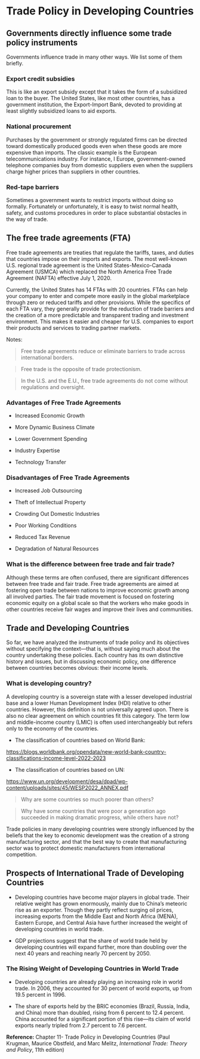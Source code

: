 # Trade Policy in Developing Countries

## Governments directly influence some trade policy instruments

Governments influence trade in many other ways. We list some of them briefly.

### Export credit subsidies

This is like an export subsidy except that it takes the form of a subsidized loan to the buyer. The United States, like most other countries, has a government institution, the Export-Import Bank, devoted to providing at least slightly subsidized loans to aid exports.

### National procurement

Purchases by the government or strongly regulated firms can be directed toward domestically produced goods even when these goods are more expensive than imports. The classic example is the European telecommunications industry. For instance, I Europe, government-owned telephone companies buy from domestic suppliers even when the suppliers charge higher prices than suppliers in other countries.

### Red-tape barriers

Sometimes a government wants to restrict imports without doing so formally. Fortunately or unfortunately, it is easy to twist normal health, safety, and customs procedures in order to place substantial obstacles in the way of trade.

## The free trade agreements (FTA)
Free trade agreements are treaties that regulate the tariffs, taxes, and duties that countries impose on their imports and exports. The most well-known U.S. regional trade agreement is the United States-Mexico-Canada Agreement (USMCA) which replaced the North America Free Trade Agreement (NAFTA) effective July 1, 2020.

Currently, the United States has 14 FTAs with 20 countries. FTAs can help your company to enter and compete more easily in the global marketplace through zero or reduced tariffs and other provisions. While the specifics of each FTA vary, they generally provide for the reduction of trade barriers and the creation of a more predictable and transparent trading and investment environment. This makes it easier and cheaper for U.S. companies to export their products and services to trading partner markets.

Notes: 

> Free trade agreements reduce or eliminate barriers to trade across international borders.

> Free trade is the opposite of trade protectionism.

> In the U.S. and the E.U., free trade agreements do not come without regulations and oversight.

### Advantages of Free Trade Agreements

- Increased Economic Growth

- More Dynamic Business Climate

- Lower Government Spending

- Industry Expertise

- Technology Transfer

### Disadvantages of Free Trade Agreements

- Increased Job Outsourcing

- Theft of Intellectual Property

- Crowding Out Domestic Industries

- Poor Working Conditions

- Reduced Tax Revenue

- Degradation of Natural Resources

### What is the difference between free trade and fair trade?

Although these terms are often confused, there are significant differences between free trade and fair trade. Free trade agreements are aimed at fostering open trade between nations to improve economic growth among all involved parties. The fair trade movement is focused on fostering economic equity on a global scale so that the workers who make goods in other countries receive fair wages and improve their lives and communities.

## Trade and Developing Countries

So far, we have analyzed the instruments of trade policy and its objectives
without specifying the context—that is, without saying much about the country undertaking these policies. Each country has its own distinctive history and
issues, but in discussing economic policy, one difference between countries
becomes obvious: their income levels.

### What is developing country?

A developing country is a sovereign state with a lesser developed industrial base and a lower Human Development Index (HDI) relative to other countries. However, this definition is not universally agreed upon. There is also no clear agreement on which countries fit this category. The term low and middle-income country (LMIC) is often used interchangeably but refers only to the economy of the countries.

- The classification of countries based on World Bank:

<https://blogs.worldbank.org/opendata/new-world-bank-country-classifications-income-level-2022-2023>

- The classification of countries based on UN:

<https://www.un.org/development/desa/dpad/wp-content/uploads/sites/45/WESP2022_ANNEX.pdf>

> Why are some countries so much poorer than others? 

> Why have some countries that were poor a generation ago succeeded in making dramatic progress,
while others have not?

Trade policies in many developing countries were strongly influenced by the beliefs that the key to economic development was the creation of a strong manufacturing sector, and that the best way
to create that manufacturing sector was to protect domestic manufacturers from
international competition.

## Prospects of International Trade of Developing Countries

- Developing countries have become major players in global trade. Their relative weight has grown enormously, mainly due to China’s meteoric rise as an exporter. Though they partly reflect surging oil prices, increasing exports from the Middle East and North Africa (MENA), Eastern Europe, and Central Asia have further increased the weight of developing countries in world trade. 

- GDP projections suggest that the share of world trade held by developing countries will expand further, more than doubling over the next 40 years and reaching nearly 70 percent by 2050.

### The Rising Weight of Developing Countries in World Trade

- Developing countries are already playing an increasing role in world trade. In 2006, they accounted for 30 percent of world exports, up from 19.5 percent in 1996. 

- The share of exports held by the BRIC economies (Brazil, Russia, India, and China) more than doubled, rising from 6 percent to 12.4 percent. China accounted for a significant portion of this rise—its claim of world exports nearly tripled from 2.7 percent to 7.6 percent. 



**Reference:** Chapter 11- Trade Policy in
Developing Countries (Paul Krugman, Maurice Obstfeld, and Marc Melitz, *International Trade: Theory and Policy*, 11th edition)
